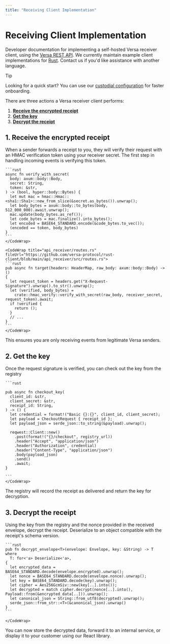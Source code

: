 ```yaml
---
title: "Receiving Client Implementation"
---
```


# Receiving Client Implementation

Developer documentation for implementing a self-hosted Versa receiver client, using the [Versa REST API](/receiver). We currently maintain example client implementations for [Rust](https://github.com/versa-protocol/rust-client). Contact us if you'd like assistance with another language.

> [!TIP]
> Looking for a quick start? You can use our [custodial configuration](/receiving#custodial-configuration) for faster onboarding.

There are three actions a Versa receiver client performs:

1. **[Receive the encrypted receipt](#1-receive-the-encrypted-receipt)**
2. **[Get the key](#2-get-the-key)**
3. **[Decrypt the receipt](#3-decrypt-the-receipt)**

## 1. Receive the encrypted receipt

When a sender forwards a receipt to you, they will verify their request with an HMAC verification token using your receiver secret.
The first step in handling incoming events is verifying this token.
<TabGroup>
  <Tab title="Rust">
      <CodeWrap title="hmac_verify.rs" fileUrl="https://github.com/versa-protocol/rust-client/blob/main/api_receiver/src/hmac_verify.rs">

    ```rust
    async fn verify_with_secret(
      body: axum::body::Body,
      secret: String,
      token: &str,
    ) -> (bool, hyper::body::Bytes) {
      let mut mac = hmac::Hmac::<sha1::Sha1>::new_from_slice(&secret.as_bytes()).unwrap();
      let body_bytes = axum::body::to_bytes(body, 512_000_000).await.unwrap();
      mac.update(body_bytes.as_ref());
      let code_bytes = mac.finalize().into_bytes();
      let encoded = BASE64_STANDARD.encode(&code_bytes.to_vec());
      (encoded == token, body_bytes)
    }
    ```
    </CodeWrap>

    <CodeWrap title="api_receiver/routes.rs" fileUrl="https://github.com/versa-protocol/rust-client/blob/main/api_receiver/src/routes.rs">
    ```rust  
    pub async fn target(headers: HeaderMap, raw_body: axum::body::Body) -> ()
    {
      let request_token = headers.get("X-Request-Signature").unwrap().to_str().unwrap();
      let (verified, body_bytes) =
        crate::hmac_verify::verify_with_secret(raw_body, receiver_secret, request_token).await;
      if !verified {
        return ();
      }
      // ...
    }
    ```
    </CodeWrap>
  </Tab>
</TabGroup>

This ensures you are only receiving events from legitimate Versa senders.

## 2. Get the key

Once the request signature is verified, you can check out the key from the registry

<TabGroup>
  <Tab title="Rust">
    <CodeWrap title="r_protocol.rs" fileUrl="https://github.com/versa-protocol/rust-client/blob/main/api_receiver/src/r_protocol.rs">

    ```rust

    pub async fn checkout_key(
      client_id: &str,
      client_secret: &str,
      receipt_id: String,
    ) -> () {
      let credential = format!("Basic {}:{}", client_id, client_secret);
      let payload = CheckoutRequest { receipt_id };
      let payload_json = serde_json::to_string(&payload).unwrap();

      reqwest::Client::new()
        .post(format!("{}/checkout", registry_url))
        .header("Accept", "application/json")
        .header("Authorization", credential)
        .header("Content-Type", "application/json")
        .body(payload_json)
        .send()
        .await;
    }

    ```
    </CodeWrap>
  </Tab>

The registry will record the receipt as delivered and return the key for decryption.

## 3. Decrypt the receipt

Using the key from the registry and the nonce provided in the received envelope, decrypt the receipt. Deserialize to an object compatible with the receipt's schema version.

<TabGroup>
  <Tab title="Rust">
      <CodeWrap title="decryption.rs" fileUrl="https://github.com/versa-protocol/rust-client/blob/main/api_receiver/src/decryption.rs">

    ```rust
    pub fn decrypt_envelope<T>(envelope: Envelope, key: &String) -> T
    where
      T: for<'a> Deserialize<'a>,
    {
      let encrypted_data = BASE64_STANDARD.decode(envelope.encrypted).unwrap();
      let nonce = BASE64_STANDARD.decode(envelope.nonce).unwrap();
      let key = BASE64_STANDARD.decode(key).unwrap();
      let cipher = Aes256GcmSiv::new(key[..].into());
      let decrypted = match cipher.decrypt(nonce[..].into(), Payload::from(&encrypted_data[..])).unwrap();
      let canonical_json = String::from_utf8(decrypted).unwrap();
      serde_json::from_str::<T>(&canonical_json).unwrap()
    }
    ```

    </CodeWrap>
  </Tab>
</TabGroup>

You can now store the decrypted data, forward it to an internal service, or display it to your customer using our React library.
